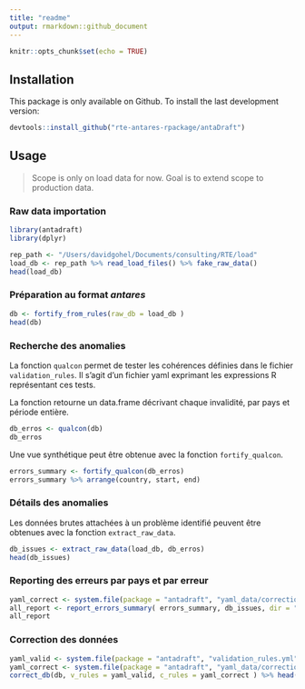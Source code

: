 ```yaml
---
title: "readme"
output: rmarkdown::github_document
---
```


```r
knitr::opts_chunk$set(echo = TRUE)
```


## Installation

This package is only available on Github. To install the last development version:

```r
devtools::install_github("rte-antares-rpackage/antaDraft")
```


## Usage

> Scope is only on load data for now. Goal is to extend scope to production data.

### Raw data importation

```r
library(antadraft)
library(dplyr)

rep_path <- "/Users/davidgohel/Documents/consulting/RTE/load"
load_db <- rep_path %>% read_load_files() %>% fake_raw_data()
head(load_db)
```

### Préparation au format *antares*

```r
db <- fortify_from_rules(raw_db = load_db )
head(db)
```

### Recherche des anomalies

La fonction `qualcon` permet de tester les cohérences définies dans le fichier `validation_rules`. Il s'agit d'un fichier yaml exprimant les expressions R représentant ces tests.

La fonction retourne un data.frame décrivant chaque invalidité, par pays et période entière.

```r
db_erros <- qualcon(db)
db_erros
```

Une vue synthétique peut être obtenue avec la fonction `fortify_qualcon`.


```r
errors_summary <- fortify_qualcon(db_erros)
errors_summary %>% arrange(country, start, end)
```


### Détails des anomalies

Les données brutes attachées à un problème identifié peuvent être obtenues avec la fonction `extract_raw_data`. 

```r
db_issues <- extract_raw_data(load_db, db_erros)
head(db_issues)
```

### Reporting des erreurs par pays et par erreur

```r
yaml_correct <- system.file(package = "antadraft", "yaml_data/correction/cty_correct.yml" )
all_report <- report_errors_summary( errors_summary, db_issues, dir = "reports" )
all_report
```

### Correction des données

```r
yaml_valid <- system.file(package = "antadraft", "validation_rules.yml" )
yaml_correct <- system.file(package = "antadraft", "yaml_data/correction/cty_correct.yml" )
correct_db(db, v_rules = yaml_valid, c_rules = yaml_correct ) %>% head()
```
